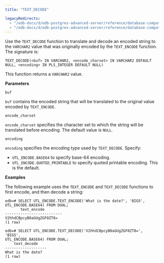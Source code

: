 ```yaml
---
title: "TEXT_DECODE"

legacyRedirects:
  - "/edb-docs/d/edb-postgres-advanced-server/reference/database-compatibility-for-oracle-developers-built-in-package-guide/13/text_decode.html"
  - "/edb-docs/d/edb-postgres-advanced-server/reference/database-compatibility-for-oracle-developers-built-in-package-guide/latest/text_decode.html"
---
```


Use the `TEXT_DECODE` function to translate and decode an encoded string to the `VARCHAR2` value that was originally encoded by the `TEXT_ENCODE` function. The signature is:

```text
TEXT_DECODE(<buf> IN VARCHAR2, <encode_charset> IN VARCHAR2 DEFAULT
NULL, <encoding> IN PLS_INTEGER DEFAULT NULL)
```

This function returns a `VARCHAR2` value.

**Parameters**

`buf`

 `buf` contains the encoded string that will be translated to the original value encoded by `TEXT_ENCODE`.

`encode_charset`

 `encode_charset` specifies the character set to which the string will be translated before encoding. The default value is `NULL`.

`encoding`

 `encoding` specifies the encoding type used by `TEXT_DECODE`. Specify:

-   `UTL_ENCODE.BASE64` to specify base-64 encoding.
-   `UTL_ENCODE.QUOTED_PRINTABLE` to specify quoted printable encoding. This is the default.

**Examples**

The following example uses the `TEXT_ENCODE` and `TEXT_DECODE` functions to first encode, and then decode a string:

```text
edb=# SELECT UTL_ENCODE.TEXT_ENCODE('What is the date?', 'BIG5',
UTL_ENCODE.BASE64) FROM DUAL;
       text_encode
--------------------------
V2hhdCBpcyB0aGUgZGF0ZT8=
(1 row)

edb=# SELECT UTL_ENCODE.TEXT_DECODE('V2hhdCBpcyB0aGUgZGF0ZT8=', 'BIG5',
UTL_ENCODE.BASE64) FROM DUAL;
    text_decode
-------------------
What is the date?
(1 row)
```
